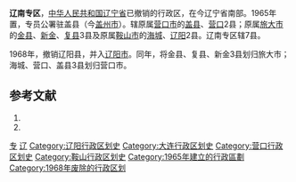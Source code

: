 '''辽南专区'''，[[中华人民共和国|中华人民共和国]][[辽宁省|辽宁省]]已撤销的行政区，在今辽宁省南部。1965年置，专员公署驻盖县（今[[盖州市|盖州市]]）。辖原属[[营口市|营口市]]的[[盖县|盖县]]、[[营口县|营口]]2县；原属[[旅大市|旅大市]]的[[金县_(中华民国)|金县]]、[[新金县|新金]]、[[复县|复县]]3县及原属[[鞍山市|鞍山市]]的[[海城县_(顺治)|海城]]、[[辽阳县|辽阳]]2县。辽南专区辖7县。

1968年，撤销辽阳县，并入[[辽阳市|辽阳市]]。同年，将金县、复县、新金3县划归旅大市；海城、营口、盖县3县划归营口市。

== 参考文献 ==
# {{Cite book | author = 戴均良等 | title = 《中国古今地名大词典》 | location = 上海 | publisher = 上海辞书出版社 | date = 2005 | language = zh-hans }}
# {{Cite book | author = 史为乐 | title = 《中华人民共和国政区沿革（1949-2002）》 | location = 北京 | publisher = 人民出版社 | date = 2006 | language = zh-hans }}
{{辽宁省历史二级政区}}
[[Category:辽宁省已撤消的行政区|专]]
[[Category:专区|辽]]
[[Category:辽阳行政区划史|Category:辽阳行政区划史]]
[[Category:大连行政区划史|Category:大连行政区划史]]
[[Category:营口行政区划史|Category:营口行政区划史]]
[[Category:鞍山行政区划史|Category:鞍山行政区划史]]
[[Category:1965年建立的行政區劃|Category:1965年建立的行政區劃]]
[[Category:1968年废除的行政区划|Category:1968年废除的行政区划]]